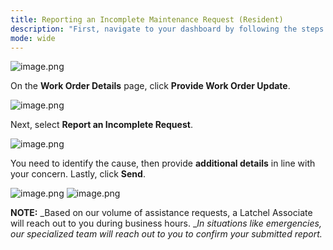 ---
title: Reporting an Incomplete Maintenance Request (Resident)
description: "First, navigate to your dashboard by following the steps in the help guide: **[Resident Dashboard Overview](/s/topic/0TO5e000000h9wrGAA/Resident-Dashboard-Overview)**. Once logged in, select the work order that was not resolved. "
mode: wide
---
<Frame>
  <img src="/images/rtaImage-1-26.jpg" alt="image.png"/>
</Frame>

On the **Work Order Details** page, click **Provide Work Order Update**.
<Frame>
  <img src="/images/rtaImage-1-27.jpg" alt="image.png"/>
</Frame>

Next, select **Report an Incomplete Request**.
<Frame>
  <img src="/images/rtaImage-1-28.jpg" alt="image.png"/>
</Frame>

You need to identify the cause, then provide **additional details** in line with your concern. Lastly, click **Send**.
<Frame>
  <img src="/images/rtaImage-1-29.jpg" alt="image.png"/>
</Frame>

<Frame>
  <img src="/images/rtaImage-1-30.jpg" alt="image.png"/>
</Frame>

**NOTE:** _Based on our volume of assistance requests, a Latchel Associate will reach out to you during business hours. __In situations like emergencies, our specialized team will reach out to you to confirm your submitted report._

